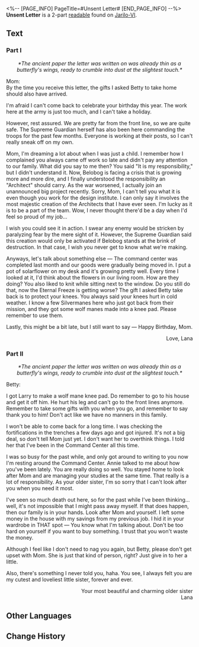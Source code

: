 <%-- [PAGE_INFO]
PageTitle=#Unsent Letter#
[END_PAGE_INFO] --%>
{{Readable Infobox
|id           = 102
|partIds      = 190233;190234
|title        = 
|image        = Item Sealed Letter.png
|world        = Jarilo-VI
|parts        = 2
|author       = <!--to be added-->
|description  = Recorded on the flimsy piece of letter sheet was the frigid cold and warmth from Belobog of days past. It is a remnant of the past and some sort of testimony.
|part1        = Part I
|source1      = {{cx|Source missing}}
|part2        = Part II
|source2      = {{cx|Source missing}}
|characters   = 
|factions     = 
}}
'''Unsent Letter''' is a 2-part [[readable]] found on [[Jarilo-VI]].
<!--
==Location==
{{Map Embed|<map name>|<marker id>}}
-->
==Text==
===Part I===
<div align="center">''*The ancient paper the letter was written on was already thin as a butterfly's wings, ready to crumble into dust at the slightest touch.*''</div>

Mom:<br />
By the time you receive this letter, the gifts I asked Betty to take home should also have arrived.

I'm afraid I can't come back to celebrate your birthday this year. The work here at the army is just too much, and I can't take a holiday.

However, rest assured. We are pretty far from the front line, so we are quite safe. The Supreme Guardian herself has also been here commanding the troops for the past few months. Everyone is working at their posts, so I can't really sneak off on my own.

Mom, I'm dreaming a lot about when I was just a child. I remember how I complained you always came off work so late and didn't pay any attention to our family. What did you say to me then? You said "It is my responsibility," but I didn't understand it. Now, Belobog is facing a crisis that is growing more and more dire, and I finally understood the responsibility an "Architect" should carry. As the war worsened, I actually join an unannounced big project recently. Sorry, Mom, I can't tell you what it is even though you work for the design institute. I can only say it involves the most majestic creation of the Architects that I have ever seen. I'm lucky as it is to be a part of the team. Wow, I never thought there'd be a day when I'd feel so proud of my job...

I wish you could see it in action. I swear any enemy would be stricken by paralyzing fear by the mere sight of it. However, the Supreme Guardian said this creation would only be activated if Belobog stands at the brink of destruction. In that case, I wish you never get to know what we're making.

Anyways, let's talk about something else &mdash; The command center was completed last month and our goods were gradually being moved in. I put a pot of solarflower on my desk and it's growing pretty well. Every time I looked at it, I'd think about the flowers in our living room. How are they doing? You also liked to knit while sitting next to the window. Do you still do that, now the Eternal Freeze is getting worse? The gift I asked Betty take back is to protect your knees. You always said your knees hurt in cold weather. I know a few Silvermanes here who just got back from their mission, and they got some wolf manes made into a knee pad. Please remember to use them.

Lastly, this might be a bit late, but I still want to say &mdash; Happy Birthday, Mom.<br /><div align="right">Love, Lana</div>

===Part II===
<div align="center">''*The ancient paper the letter was written on was already thin as a butterfly's wings, ready to crumble into dust at the slightest touch.*''</div>

Betty:

I got Larry to make a wolf mane knee pad. Do remember to go to his house and get it off him. He hurt his leg and can't go to the front lines anymore. Remember to take some gifts with you when you go, and remember to say thank you to him! Don't act like we have no manners in this family.

I won't be able to come back for a long time. I was checking the fortifications in the trenches a few days ago and got injured. It's not a big deal, so don't tell Mom just yet. I don't want her to overthink things. I told her that I've been in the Command Center all this time.

I was so busy for the past while, and only got around to writing to you now I'm resting around the Command Center. Annie talked to me about how you've been lately. You are really doing so well. You stayed home to look after Mom and are managing your studies at the same time. That really is a lot of responsibility. As your older sister, I'm so sorry that I can't look after you when you need it most.

I've seen so much death out here, so for the past while I've been thinking... well, it's not impossible that I might pass away myself. If that does happen, then our family is in your hands. Look after Mom and yourself. I left some money in the house with my savings from my previous job. I hid it in your wardrobe in THAT spot &mdash; You know what I'm talking about. Don't be too hard on yourself if you want to buy something. I trust that you won't waste the money.

Although I feel like I don't need to nag you again, but Betty, please don't get upset with Mom. She is just that kind of person, right? Just give in to her a little.

Also, there's something I never told you, haha. You see, I always felt you are my cutest and loveliest little sister, forever and ever.<br /><div align="right">Your most beautiful and charming older sister<br />
Lana</div>

<!--
==Trivia==
* 
-->
==Other Languages==
{{Other Languages
|en   = Unsent Letter
|zhs  = 未能寄出的家书
|zht  = 未能寄出的家書
|ja   = 出せなかった家族への手紙
|ko   = 부치지 못한 편지
|es   = Carta sin enviar
|fr   = Lettre non expédiée
|ru   = Неотправленные письма
|th   = จดหมายถึงครอบครัวที่ไม่ได้ส่ง
|vi   = Lá Thư Nhà Chưa Thể Gửi
|de   = Nicht zugestellter Brief von zu Hause
|id   = Surat untuk Keluarga yang Tak Terkirim
|pt   = Carta Não Enviada
}}

==Change History==
{{Change History|1.0}}